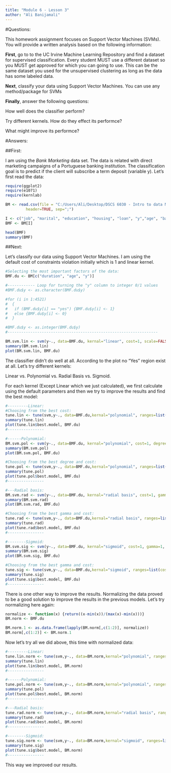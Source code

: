 ---
title: "Module 6 - Lesson 3"
author: "Ali Banijamali"
---

#Questions:

This homework assignment focuses on Support Vector Machines (SVMs). You will provide a written analysis based on the following information:

**First**, go to to the UC Irvine Machine Learning Repository and find a dataset for supervised classification. Every student MUST use a different dataset so you MUST get approved for which you can going to use. This can be the same dataset you used for the unsupervised clustering as long as the data has some labeled data.

**Next**, classify your data using Support Vector Machines. You can use any method/package for SVMs 

**Finally**, answer the following questions:

How well does the classifier perform?

Try different kernels. How do they effect its performce?

What might improve its performce?


#Answers:

##First:

I am using the *Bank Marketing* data set. The data is related with direct marketing campaigns of a Portuguese banking institution. The classification goal is to predict if the client will subscribe a term deposit (variable y). Let's first read the data:

```{r, echo=FALSE}
require(ggplot2)
require(e1071)
require(kernlab)
```

```{r}
BM <- read.csv(file = "C:/Users/Ali/Desktop/DSCS 6030 - Intro to data Mining and Machine Learning/Module 6 - Supervised Learning/Assignments/DataSets/Bank Marketing Data Set/bank.csv",
         header=TRUE, sep=";")

I <- c("job", "marital", "education", "housing", "loan", "y","age", "balance", "duration", "pdays", "previous")
BMF <- BM[I]

head(BMF)
summary(BMF)
```

##Next:

Let's classify our data using Support Vector Machines. I am using the default cost of constraints violation initially which is 1 and linear kernel.

```{r}
#Selecting the most important factors of the data:
BMF.du <- BM[c("duration", "age", "y")]

#------------ Loop for turning the "y" column to integer 0/1 values
#BMF.du$y <- as.character(BMF.du$y)

#for (i in 1:4521)
#  {
#   if (BMF.du$y[i] == "yes") {BMF.du$y[i] <- 1}
#   else {BMF.du$y[i] <- 0}
#  }

#BMF.du$y <- as.integer(BMF.du$y)
#------------------------------------------------------------------

BM.svm.lin <- svm(y~., data=BMF.du, kernal="linear", cost=1, scale=FALSE)
summary(BM.svm.lin)
plot(BM.svm.lin, BMF.du)
```

The classifier didn't do well at all. According to the plot no "Yes" region exist at all. Let's try different kernels:

Linear vs. Polynomial vs. Radial Basis vs. Sigmoid.

For each kernel (Except Linear which we just calculated), we first calculate using the default parameters and then we try to improve the results and find the best model:


```{r}
#---------Linear:
#Choosing from the best cost:
tune.lin <- tune(svm,y~., data=BMF.du,kernal="polynomial", ranges=list(cost=c(0.1,10,100,1000)), degree=c(0.5,1,2,3,4))
summary(tune.lin)
plot(tune.lin$best.model, BMF.du)
#----------------

#------Polynomial:
BM.svm.pol <- svm(y~., data=BMF.du, kernal="polynomial", cost=1, degree=2, scale=FALSE)
summary(BM.svm.pol)
plot(BM.svm.pol, BMF.du)

#Choosing from the best degree and cost:
tune.pol <- tune(svm,y~., data=BMF.du,kernal="polynomial", ranges=list(cost=c(0.1,10,100,1000)), degree=c(0.5,1,2,3,4))
summary(tune.pol)
plot(tune.pol$best.model, BMF.du)
#----------------

#---Radial basis:
BM.svm.rad <- svm(y~., data=BMF.du, kernal="radial basis", cost=1, gamma=1, scale=FALSE)
summary(BM.svm.rad)
plot(BM.svm.rad, BMF.du)

#Choosing from the best gamma and cost:
tune.rad <- tune(svm,y~., data=BMF.du,kernal="radial basis", ranges=list(cost=c(0.1,10,100,1000)), gamma=c(0.5,1,2,3,4))
summary(tune.rad)
plot(tune.rad$best.model, BMF.du)
#----------------

#--------Sigmoid:
BM.svm.sig <- svm(y~., data=BMF.du, kernal="sigmoid", cost=1, gamma=1, coef0=0, scale=FALSE)
summary(BM.svm.sig)
plot(BM.svm.sig, BMF.du)

#Choosing from the best gamma and cost:
tune.sig <- tune(svm,y~., data=BMF.du,kernal="sigmoid", ranges=list(cost=c(0.1,10,100,1000)), gamma=c(0.5,1,2,3,4), coef0=c(0.5,1,2,3,4))
summary(tune.sig)
plot(tune.sig$best.model, BMF.du)
#----------------
```

There is one other way to improve the results. Normalizing the data proved to be a good solution to improve the results in the previous models. Let's try normalizing here again:

```{r}
normalize <- function(x) {return((x-min(x))/(max(x)-min(x)))}
BM.norm <- BMF.du

BM.norm.1 <- as.data.frame(lapply(BM.norm[,c(1:2)], normalize))
BM.norm[,c(1:2)] <- BM.norm.1
```

Now let's try all we did above, this time with normalized data:

```{r}
#---------Linear:
tune.lin.norm <- tune(svm,y~., data=BM.norm,kernal="polynomial", ranges=list(cost=c(0.1,10,100,1000)), degree=c(0.5,1,2,3,4))
summary(tune.lin)
plot(tune.lin$best.model, BM.norm)
#----------------

#------Polynomial:
tune.pol.norm <- tune(svm,y~., data=BM.norm,kernal="polynomial", ranges=list(cost=c(0.1,10,100,1000)), degree=c(0.5,1,2,3,4))
summary(tune.pol)
plot(tune.pol$best.model, BM.norm)
#----------------

#---Radial basis:
tune.rad.norm <- tune(svm,y~., data=BM.norm,kernal="radial basis", ranges=list(cost=c(0.1,10,100,1000)), gamma=c(0.5,1,2,3,4))
summary(tune.rad)
plot(tune.rad$best.model, BM.norm)
#----------------

#--------Sigmoid:
tune.sig.norm <- tune(svm,y~., data=BM.norm,kernal="sigmoid", ranges=list(cost=c(0.1,10,100,1000)), gamma=c(0.5,1,2,3,4), coef0=c(0.5,1,2,3,4))
summary(tune.sig)
plot(tune.sig$best.model, BM.norm)
#----------------
```

This way we improved our results.
